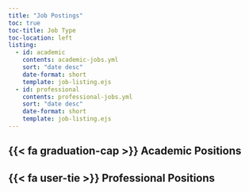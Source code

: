 ```yaml
---
title: "Job Postings"
toc: true
toc-title: Job Type
toc-location: left
listing:
  - id: academic
    contents: academic-jobs.yml
    sort: "date desc"
    date-format: short
    template: job-listing.ejs
  - id: professional
    contents: professional-jobs.yml
    sort: "date desc"
    date-format: short
    template: job-listing.ejs
---
```


## {{< fa graduation-cap >}} Academic Positions

::: {#academic}
:::

## {{< fa user-tie >}} Professional Positions

::: {#professional}
:::
